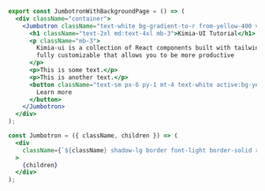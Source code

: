 ```jsx
export const JumbotronWithBackgroundPage = () => (
  <div className="container">
    <Jumbotron className="text-white bg-gradient-to-r from-yellow-400 via-red-500 to-pink-500">
      <h1 className="text-2xl md:text-4xl mb-3">Kimia-UI Tutorial</h1>
      <p className="mb-3">
        Kimia-ui is a collection of React components built with tailwindcss and
        fully customizable that allows you to be more productive
      </p>
      <p>This is some text.</p>
      <p>This is another text.</p>
      <button className="text-sm px-6 py-1 mt-4 text-white active:bg-yellow-500 focus:outline-none border-solid border">
        Learn more
      </button>
    </Jumbotron>
  </div>
);

const Jumbotron = ({ className, children }) => (
  <div
    className={`${className} shadow-lg border font-light border-solid rounded-sm py-12 px-8 mb-8`}
  >
    {children}
  </div>
);
```
